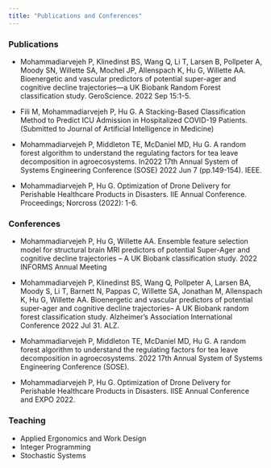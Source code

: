 ```yaml
---
title: "Publications and Conferences"
---
```


### Publications


 - Mohammadiarvejeh P, Klinedinst BS, Wang Q, Li T, Larsen B, Pollpeter A, Moody SN, Willette SA, Mochel JP, Allenspach K, Hu G, Willette AA. Bioenergetic and vascular predictors of potential super-ager and cognitive decline trajectories—a UK Biobank Random Forest classification study. GeroScience. 2022 Sep 15:1-5.
 
 - Fili M, Mohammadiarvejeh P, Hu G. A Stacking-Based Classification Method to Predict ICU Admission in Hospitalized COVID-19 Patients. (Submitted to Journal of Artificial Intelligence in Medicine)
 
 - Mohammadiarvejeh P, Middleton TE, McDaniel MD, Hu G. A random forest algorithm to understand the regulating factors for tea leave decomposition in agroecosystems. In2022 17th Annual System of Systems Engineering Conference (SOSE) 2022 Jun 7 (pp.149-154). IEEE.
 
 - Mohammadiarvejeh P, Hu G. Optimization of Drone Delivery for Perishable Healthcare Products in Disasters. IIE Annual Conference. Proceedings; Norcross (2022): 1-6.


### Conferences


 - Mohammadiarvejeh P, Hu G, Willette AA. Ensemble feature selection model for structural brain MRI predictors of potential Super-Ager and cognitive decline trajectories – A UK Biobank classification study. 2022 INFORMS Annual Meeting
 
 - Mohammadiarvejeh P, Klinedinst BS, Wang Q, Pollpeter A, Larsen BA, Moody S, Li T, Barnett N, Pappas C, Willette SA, Jonathan M, Allenspach K, Hu G, Willette AA. Bioenergetic and vascular predictors of potential super-ager and cognitive decline trajectories– A UK Biobank random forest classification study. Alzheimer’s Association International Conference 2022 Jul 31. ALZ.
 
 - Mohammadiarvejeh P, Middleton TE, McDaniel MD, Hu G. A random forest algorithm to understand the regulating factors for tea leave decomposition in agroecosystems. 2022 17th Annual System of Systems Engineering Conference (SOSE).
 
 - Mohammadiarvejeh P, Hu G. Optimization of Drone Delivery for Perishable Healthcare Products in Disasters. IISE Annual Conference and EXPO 2022.


### Teaching


 - Applied Ergonomics and Work Design
 - Integer Programming
 - Stochastic Systems
 
 
 
 
